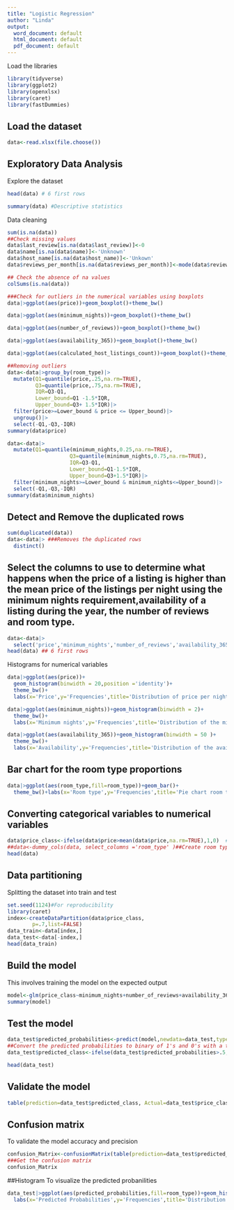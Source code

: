 ---
title: "Logistic Regression"
author: "Linda"
output:
  word_document: default
  html_document: default
  pdf_document: default
---
Load the libraries

```{r, message=FALSE,warning=FALSE}
library(tidyverse)
library(ggplot2)
library(openxlsx)
library(caret)
library(fastDummies)
```

## Load the dataset


```{r}
data<-read.xlsx(file.choose())
```

## Exploratory Data Analysis

Explore the dataset

```{r, echo=TRUE,eval=TRUE}
head(data) # 6 first rows

```
```{r}
summary(data) #Descriptive statistics
```



 Data cleaning
```{r}
sum(is.na(data))
##Check missing values
data$last_review[is.na(data$last_review)]<-0
data$name[is.na(data$name)]<-'Unknown'
data$host_name[is.na(data$host_name)]<-'Unkown'
data$reviews_per_month[is.na(data$reviews_per_month)]<-mode(data$reviews_per_month)[1]
```
```{r}
## Check the absence of na values
colSums(is.na(data))
```
```{r}
###Check for outliers in the numerical variables using boxplots
data|>ggplot(aes(price))+geom_boxplot()+theme_bw()

```
```{r}
data|>ggplot(aes(minimum_nights))+geom_boxplot()+theme_bw()
```
```{r}
data|>ggplot(aes(number_of_reviews))+geom_boxplot()+theme_bw()
```
```{r}
data|>ggplot(aes(availability_365))+geom_boxplot()+theme_bw()
```
```{r}
data|>ggplot(aes(calculated_host_listings_count))+geom_boxplot()+theme_bw()
```
```{r}
##Removing outliers
data<-data|>group_by(room_type)|>
  mutate(Q1=quantile(price,.25,na.rm=TRUE),
         Q3=quantile(price,.75,na.rm=TRUE),
         IQR=Q3-Q1,
         Lower_bound=Q1 -1.5*IQR,
         Upper_bound=Q3+ 1.5*IQR)|>
  filter(price>=Lower_bound & price <= Upper_bound)|>
  ungroup()|>
  select(-Q1,-Q3,-IQR)
summary(data$price)
```
```{r}
data<-data|>
  mutate(Q1=quantile(minimum_nights,0.25,na.rm=TRUE),
                    Q3=quantile(minimum_nights,0.75,na.rm=TRUE),
                    IQR=Q3-Q1,
                    Lower_bound=Q1-1.5*IQR,
                    Upper_bound=Q3+1.5*IQR)|>
  filter(minimum_nights>=Lower_bound & minimum_nights<=Upper_bound)|>
  select(-Q1,-Q3,-IQR)
summary(data$minimum_nights)
```




## Detect and Remove the duplicated rows 
```{r}
sum(duplicated(data))
data<-data|> ###Removes the duplicated rows
  distinct()

```


## Select the columns to use to determine what happens when the price of a listing is higher than the mean price of the listings per night using the minimum nights requirement,availability of a listing during the year, the number of reviews and room type.
```{r}
data<-data|>
  select('price','minimum_nights','number_of_reviews','availability_365','room_type')
head(data) ## 6 first rows
```


Histograms for numerical variables
```{r}
data|>ggplot(aes(price))+
  geom_histogram(binwidth = 20,position ='identity')+
  theme_bw()+
  labs(x='Price',y='Frequencies',title='Distribution of price per night')
```
```{r}
data|>ggplot(aes(minimum_nights))+geom_histogram(binwidth = 2)+
  theme_bw()+
  labs(x='Minimum nights',y='Frequencies',title='Distribution of the minimum nights')
```
```{r}
data|>ggplot(aes(availability_365))+geom_histogram(binwidth = 50 )+
  theme_bw()+
  labs(x='Availability',y='Frequencies',title='Distribution of the availability ')
```
## Bar chart for the room type proportions
```{r}
data|>ggplot(aes(room_type,fill=room_type))+geom_bar()+
  theme_bw()+labs(x='Room type',y='Frequencies',title='Pie chart room type proportion')


```

## Converting categorical variables to numerical variables
```{r}
data$price_class<-ifelse(data$price>mean(data$price,na.rm=TRUE),1,0)  #Add column for converted price values
##data<-dummy_cols(data, select_columns ='room_type' )##Create room type dummy variables
head(data)
```

## Data partitioning
Splitting the dataset into train and test
```{r}
set.seed(1124)#For reproducibility
library(caret)
index<-createDataPartition(data$price_class,
        p=.7,list=FALSE)
data_train<-data[index,]
data_test<-data[-index,]
head(data_train)
```

## Build the model
This involves training the model on the expected output
```{r}
model<-glm(price_class~minimum_nights+number_of_reviews+availability_365+room_type,family=binomial,data=data_train)
summary(model)
```

## Test the model
```{r}
data_test$predicted_probabilities<-predict(model,newdata=data_test,type='response')
##Convert the predicted probabilities to binary of 1's and 0's with a threshold of .5
data_test$predicted_class<-ifelse(data_test$predicted_probabilities>.5,1,0)

head(data_test)

```


## Validate the model
```{r}
table(prediction=data_test$predicted_class, Actual=data_test$price_class)
```

## Confusion matrix 
To validate the model accuracy and precision
```{r}
confusion_Matrix<-confusionMatrix(table(prediction=data_test$predicted_class, Actual=data_test$price_class))
###Get the confusion matrix
confusion_Matrix
```

##Histogram 
To visualize the predicted probanilities
```{r}
data_test|>ggplot(aes(predicted_probabilities,fill=room_type))+geom_histogram(binwidth = .1,alpha=.5)+theme_bw()+
  labs(x='Predicted Probabilities',y='Frequencies',title='Distribution of the predicted probabilities')

```




 
